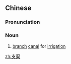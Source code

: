 ==Chinese==
{{zh-forms}}

===Pronunciation===
{{zh-pron
|m=zhīqú
|c=zi1 keoi4
|mn=xm:chi-kû/xm:ki-kû
|cat=n
}}

===Noun===
{{zh-noun}}

# [[branch]] [[canal]] for [[irrigation]]

[[zh:支渠]]